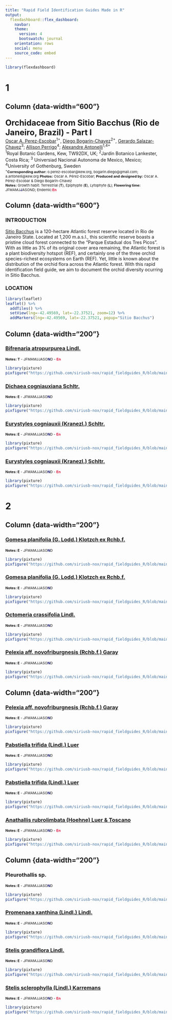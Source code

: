 ```yaml
---
title: "Rapid Field Identification Guides Made in R"
output: 
  flexdashboard::flex_dashboard:
    navbar:
    theme: 
      version: 4
      bootswatch: journal
    orientation: rows
    social: menu
    source_code: embed
---
```


```r
library(flexdashboard)
```

1
=======================================================================
## Column {data-width="600"}{data-height="250"}

### 
<font style="font-size: 25px"><div align="center">**Orchidaceae from Sitio Bacchus (Rio de Janeiro, Brazil) - Part I**</font></div>

<font style="font-size: 14px"><div align="center">[Oscar A. Perez-Escobar](https://www.tropicalphylodiv.com/)<sup>1+</sup>, [Diego Bogarín-Chavez](https://vinv.ucr.ac.cr/sigpro/web/researchers/111510798)<sup>2+</sup>, [Gerardo Salazar-Chavez](http://www.ibiologia.unam.mx/directorio/s/salazar/salazar_publ.htm)<sup>3</sup>; [Allison Perrigo](https://www.gu.se/en/about/find-staff/allisonperrigo)<sup>4</sup>; [Alexandre Antonelli](https://antonelli-lab.net/)<sup>1,4+</sup></font></div>

<font style="font-size: 14px"><div align="center"><sup>1</sup>Royal Botanic Gardens, Kew, TW92DX, UK; <sup>2</sup>Jardin Botanico Lankester, Costa Rica; <sup>3</sup> Universiad Nacional Autonoma de Mexico, Mexico; <sup>4</sup>University of Gothenburg, Sweden</font></div>

<font style="font-size: 11px"><div align="center"><sup>+</sup>**Corresponding author:** o.perez-escobar@kew.org, bogarin.diego@gmail.com; a.antonelli@kew.org **Photos:** Oscar A. Pérez-Escobar; **Produced and designed by:** Oscar A. Pérez-Escobar & Diego Bogarín-Chavez</font></div>

<font style="font-size: 11px"><div align="center">**Notes:** Growth habit: Terrestrial (**T**), Epiphypte (**E**), Lytophyte (**L**); **Flowering time:** JFMAMJ<span style="color:MidnightBlue">**J**</span>ASOND; Endemic:<span style="color:crimson">**En**</span></font></div>

## Column {data-width="600"} {data-height="300"}

### **INTRODUCTION**
<font style="font-size: 14px">[Sitio Bacchus](https://www.araca-project.org/) is a 120-hectare Atlantic forest reserve located in Rio de Janeiro State. Located at 1,200 m.a.s.l., this scientific reserve boasts a pristine cloud forest connected to the "Parque Estadual dos Tres Picos". With as little as 3% of its original cover area remaining, the Atlantic forest is a plant biodiversity hotspot (REF), and certainly one of the three orchid species-richest ecosystems on Earth (REF). Yet, little is known about the distribution of the orchid flora across the Atlantic forest. With this rapid identification field guide, we aim to document the orchid diversity ocurring in Sitio Bacchus.</font>


### **LOCATION**

```r
library(leaflet)
leaflet() %>%
  addTiles() %>%
  setView(lng=-42.49569, lat=-22.37521, zoom=12) %>%
  addMarkers(lng=-42.49569, lat=-22.37521, popup="Sitio Bacchus")
```

## Column {data-width="200"}{data-height="450"}

### [Bifrenaria atropurpurea Lindl.](https://powo.science.kew.org/taxon/urn:lsid:ipni.org:names:617534-1)

<font style="font-size: 11px"><div align="center">**Notes: T** - JFMAMJJASO<span style="color:MidnightBlue">**N**</span>D - <span style="color:crimson">**En**</span></font></div>

```r
library(pixture)
pixfigure("https://github.com/siriusb-nox/rapid_fieldguides_R/blob/main/Photos/Bifrenaria_atropurpurea.redux.jpg?raw=true", fit = "cover", position="center", w="300px", caption = "flower, frontal view")
```

### [Dichaea cogniauxiana Schltr.](https://powo.science.kew.org/taxon/urn:lsid:ipni.org:names:79251-2)

<font style="font-size: 11px"><div align="center">**Notes: E** - JFMAMJJASO<span style="color:MidnightBlue">**N**</span>D</font></div>

```r
library(pixture)
pixfigure("https://github.com/siriusb-nox/rapid_fieldguides_R/blob/main/Photos/Dichaea_cogniauxiana.redux.png?raw=true", fit = "cover", position="center", w="400px", caption = "Flower, frontal view")
```

### [Eurystyles cogniauxii (Kranezl.) Schltr.](https://powo.science.kew.org/taxon/urn:lsid:ipni.org:names:102302-2)

<font style="font-size: 11px"><div align="center">**Notes: E** - JFMAMJJASO<span style="color:MidnightBlue">**N**</span>D - <span style="color:crimson">**En**</span></font></div>

```r
library(pixture)
pixfigure("https://github.com/siriusb-nox/rapid_fieldguides_R/blob/main/Photos/Eurystyles_cogniauxii.redux.png?raw=true", fit = "cover", position="center", w="300px", caption = "Plant, frontal view")
```

### [Eurystyles cogniauxii (Kranezl.) Schltr.](https://powo.science.kew.org/taxon/urn:lsid:ipni.org:names:102302-2)

<font style="font-size: 11px"><div align="center">**Notes: E** - JFMAMJJASO<span style="color:MidnightBlue">**N**</span>D - <span style="color:crimson">**En**</span></font></div>

```r
library(pixture)
pixfigure("https://github.com/siriusb-nox/rapid_fieldguides_R/blob/main/Photos/Eurystyles_cogniauxii2.redux.png?raw=true", fit = "cover", position="center", w="400px", caption = "Inflorescence, frontal view")
```

2
=======================================================================

## Column {data-width="200"}{data-height="450"}

### [Gomesa planifolia (G. Lodd.) Klotzch ex Rchb.f.](https://powo.science.kew.org/taxon/urn:lsid:ipni.org:names:635945-1)

<font style="font-size: 11px"><div align="center">**Notes: E** - JFMAMJJASO<span style="color:MidnightBlue">**N**</span>D</font></div>

```r
library(pixture)
pixfigure("https://github.com/siriusb-nox/rapid_fieldguides_R/blob/main/Photos/Gomesa_planifolia2.redux.png?raw=true", fit = "cover", position="center", w="300px", caption = "Plant")
```

### [Gomesa planifolia (G. Lodd.) Klotzch ex Rchb.f.](https://powo.science.kew.org/taxon/urn:lsid:ipni.org:names:635945-1)

<font style="font-size: 11px"><div align="center">**Notes: E** - JFMAMJJASO<span style="color:MidnightBlue">**N**</span>D</font></div>

```r
library(pixture)
pixfigure("https://github.com/siriusb-nox/rapid_fieldguides_R/blob/main/Photos/Gomesa_planifolia.redux.png?raw=true", fit = "cover", position="center", w="400px", caption = "Inflorescence, side view")
```

### [Octomeria crassifolia Lindl.](https://powo.science.kew.org/taxon/urn:lsid:ipni.org:names:646200-1)

<font style="font-size: 11px"><div align="center">**Notes: E** - JFMAMJJASO<span style="color:MidnightBlue">**N**</span>D</font></div>

```r
library(pixture)
pixfigure("https://github.com/siriusb-nox/rapid_fieldguides_R/blob/main/Photos/Octomeria_densiflora.redux.png?raw=true", fit = "cover", position="center", w="300px", caption = "Inflorescence, side view")
```

### [Pelexia aff. novofriburgnesis (Rchb.f.) Garay](https://powo.science.kew.org/taxon/urn:lsid:ipni.org:names:186749-2)

<font style="font-size: 11px"><div align="center">**Notes: E** - JFMAMJJASO<span style="color:MidnightBlue">**N**</span>D</font></div>

```r
library(pixture)
pixfigure("https://github.com/siriusb-nox/rapid_fieldguides_R/blob/main/Photos/Pelexia_aff_novofriburgensis2.redux.png?raw=true", fit = "cover", position="center", w="400px", caption = "Inflorescence, side view")
```

## Column {data-width="200"}{data-height="450"}

### [Pelexia aff. novofriburgnesis (Rchb.f.) Garay](https://powo.science.kew.org/taxon/urn:lsid:ipni.org:names:186749-2)

<font style="font-size: 11px"><div align="center">**Notes: E** - JFMAMJJASO<span style="color:MidnightBlue">**N**</span>D</font></div>

```r
library(pixture)
pixfigure("https://github.com/siriusb-nox/rapid_fieldguides_R/blob/main/Photos/Pelexia_aff_novofriburgensis.redux.png?raw=true", fit = "cover", position="center", w="400px", caption = "Flower, front view")
```

### [Pabstiella trifida (Lindl.) Luer](https://powo.science.kew.org/taxon/urn:lsid:ipni.org:names:77094139-1)

<font style="font-size: 11px"><div align="center">**Notes: E** - JFMAMJJASO<span style="color:MidnightBlue">**N**</span>D</font></div>

```r
library(pixture)
pixfigure("https://github.com/siriusb-nox/rapid_fieldguides_R/blob/main/Photos/Pleurothallis_aff_trifida.redux.png?raw=true", fit = "cover", position="center", w="300px", caption = "Plant with flower, side view")
```

### [Pabstiella trifida (Lindl.) Luer](https://powo.science.kew.org/taxon/urn:lsid:ipni.org:names:77094139-1)

<font style="font-size: 11px"><div align="center">**Notes: E** - JFMAMJJASO<span style="color:MidnightBlue">**N**</span>D</font></div>

```r
library(pixture)
pixfigure("https://github.com/siriusb-nox/rapid_fieldguides_R/blob/main/Photos/Pleurothallis_aff_trifida2.redux.png?raw=true", fit = "cover", position="center", w="300px", caption = "Plant with flower, front view")
```

### [Anathallis rubrolimbata (Hoehne) Luer & Toscano](https://powo.science.kew.org/taxon/urn:lsid:ipni.org:names:77102725-1)

<font style="font-size: 11px"><div align="center">**Notes: E** - JFMAMJJASO<span style="color:MidnightBlue">**N**</span>D - <span style="color:crimson">**En**</span></font></div>

```r
library(pixture)
pixfigure("https://github.com/siriusb-nox/rapid_fieldguides_R/blob/main/Photos/Pleurothallois_aff_rubro_limbata.redux.png?raw=true", fit = "cover", position="center", w="300px", caption = "Flower, side view")
```

## Column {data-width="200"}{data-height="450"}

### Pleurothallis sp.

<font style="font-size: 11px"><div align="center">**Notes: E** - JFMAMJJASO<span style="color:MidnightBlue">**N**</span>D</font></div>

```r
library(pixture)
pixfigure("https://github.com/siriusb-nox/rapid_fieldguides_R/blob/main/Photos/Pleurothallis_sp.redux.png?raw=true", fit = "cover", position="center", w="400px", caption = "Flowers, front view")
```

### [Promenaea xanthina (Lindl.) Lindl.](https://powo.science.kew.org/taxon/urn:lsid:ipni.org:names:655073-1)

<font style="font-size: 11px"><div align="center">**Notes: E** - JFMAMJJASO<span style="color:MidnightBlue">**N**</span>D</font></div>

```r
library(pixture)
pixfigure("https://github.com/siriusb-nox/rapid_fieldguides_R/blob/main/Photos/Promenaea_xanthina.redux.png?raw=true", fit = "cover", position="center", w="300px", caption = "Flower, side view")
```

### [Stelis grandiflora Lindl.](https://powo.science.kew.org/taxon/urn:lsid:ipni.org:names:77094139-1)

<font style="font-size: 11px"><div align="center">**Notes: E** - JFMAMJJASO<span style="color:MidnightBlue">**N**</span>D</font></div>

```r
library(pixture)
pixfigure("https://github.com/siriusb-nox/rapid_fieldguides_R/blob/main/Photos/Stelis_grandiflora2.redux.png?raw=true", fit = "cover", position="center", w="300px", caption = "Flowers, frontal view")
```

### [Stelis sclerophylla (Lindl.) Karremans](https://powo.science.kew.org/taxon/urn:lsid:ipni.org:names:77142174-1)

<font style="font-size: 11px"><div align="center">**Notes: E** - JFMAMJJASO<span style="color:MidnightBlue">**N**</span>D - <span style="color:crimson">**En**</span></font></div>

```r
library(pixture)
pixfigure("https://github.com/siriusb-nox/rapid_fieldguides_R/blob/main/Photos/Stelis_screlophylla.redux.png?raw=true", fit = "cover", position="center", w="300px", caption = "Flowers, side view")
```


